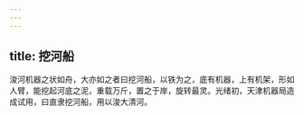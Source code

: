 ```yaml
---
---
---
```

title: 挖河船
---



浚河机器之状如舟，大亦如之者曰挖河船，以铁为之，底有机器，上有机架，形如人臂，能挖起河底之泥，重载万斤，置之于岸，旋转最灵。光绪初，天津机器局造成试用，曰直隶挖河船，用以浚大清河。